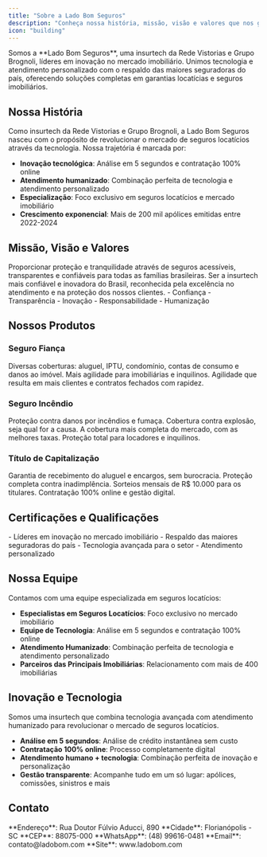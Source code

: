```yaml
---
title: "Sobre a Lado Bom Seguros"
description: "Conheça nossa história, missão, visão e valores que nos guiam todos os dias"
icon: "building"
---
```


<Info>
Somos a **Lado Bom Seguros**, uma insurtech da Rede Vistorias e Grupo Brognoli, líderes em inovação no mercado imobiliário. Unimos tecnologia e atendimento personalizado com o respaldo das maiores seguradoras do país, oferecendo soluções completas em garantias locatícias e seguros imobiliários.
</Info>

## Nossa História

Como insurtech da Rede Vistorias e Grupo Brognoli, a Lado Bom Seguros nasceu com o propósito de revolucionar o mercado de seguros locatícios através da tecnologia. Nossa trajetória é marcada por:

- **Inovação tecnológica**: Análise em 5 segundos e contratação 100% online
- **Atendimento humanizado**: Combinação perfeita de tecnologia e atendimento personalizado
- **Especialização**: Foco exclusivo em seguros locatícios e mercado imobiliário
- **Crescimento exponencial**: Mais de 200 mil apólices emitidas entre 2022-2024

## Missão, Visão e Valores

<CardGroup cols={3}>
<Card title="Nossa Missão" icon="flag">
  Proporcionar proteção e tranquilidade através de seguros acessíveis, transparentes e confiáveis para todas as famílias brasileiras.
</Card>

<Card title="Nossa Visão" icon="eye">
  Ser a insurtech mais confiável e inovadora do Brasil, reconhecida pela excelência no atendimento e na proteção dos nossos clientes.
</Card>

<Card title="Nossos Valores" icon="heart">
  - Confiança
  - Transparência
  - Inovação
  - Responsabilidade
  - Humanização
</Card>
</CardGroup>

## Nossos Produtos

### Seguro Fiança

<Steps>
<Step title="Segurança para Locador e Imobiliária">
  Diversas coberturas: aluguel, IPTU, condomínio, contas de consumo e danos ao imóvel.
</Step>

<Step title="Aluguel sem Complicação">
  Mais agilidade para imobiliárias e inquilinos.
</Step>

<Step title="Mais Clientes e Contratos">
  Agilidade que resulta em mais clientes e contratos fechados com rapidez.
</Step>
</Steps>

### Seguro Incêndio

<Steps>
<Step title="Cobertura Contra Danos Materiais">
  Proteção contra danos por incêndios e fumaça.
</Step>

<Step title="Proteção Contra Explosão">
  Cobertura contra explosão, seja qual for a causa.
</Step>

<Step title="Cobertura Mais Completa">
  A cobertura mais completa do mercado, com as melhores taxas.
</Step>

<Step title="Mais Segurança, Menos Preocupação">
  Proteção total para locadores e inquilinos.
</Step>
</Steps>

### Título de Capitalização

<Steps>
<Step title="Autonomia para o Locatário">
  Garantia de recebimento do aluguel e encargos, sem burocracia.
</Step>

<Step title="Segurança para Locador e Imobiliária">
  Proteção completa contra inadimplência.
</Step>

<Step title="Sorteios Mensais">
  Sorteios mensais de R$ 10.000 para os titulares.
</Step>

<Step title="Processo Simplificado">
  Contratação 100% online e gestão digital.
</Step>
</Steps>

## Certificações e Qualificações

<AccordionGroup>
<Accordion title="Rede Vistorias e Grupo Brognoli">
  - Líderes em inovação no mercado imobiliário
  - Respaldo das maiores seguradoras do país
  - Tecnologia avançada para o setor
  - Atendimento personalizado
</Accordion>

</AccordionGroup>

## Nossa Equipe

Contamos com uma equipe especializada em seguros locatícios:

- **Especialistas em Seguros Locatícios**: Foco exclusivo no mercado imobiliário
- **Equipe de Tecnologia**: Análise em 5 segundos e contratação 100% online
- **Atendimento Humanizado**: Combinação perfeita de tecnologia e atendimento personalizado
- **Parceiros das Principais Imobiliárias**: Relacionamento com mais de 400 imobiliárias

## Inovação e Tecnologia

<Warning>
Somos uma insurtech que combina tecnologia avançada com atendimento humanizado para revolucionar o mercado de seguros locatícios.
</Warning>

- **Análise em 5 segundos**: Análise de crédito instantânea sem custo
- **Contratação 100% online**: Processo completamente digital
- **Atendimento humano + tecnologia**: Combinação perfeita de inovação e personalização
- **Gestão transparente**: Acompanhe tudo em um só lugar: apólices, comissões, sinistros e mais

## Contato

<CardGroup cols={2}>
<Card title="Sede Principal" icon="building">
  **Endereço**: Rua Doutor Fúlvio Aducci, 890  
  **Cidade**: Florianópolis - SC  
  **CEP**: 88075-000
</Card>

<Card title="Informações Gerais" icon="phone">
  **WhatsApp**: (48) 99616-0481  
  **Email**: contato@ladobom.com  
  **Site**: www.ladobom.com
</Card>
</CardGroup>
